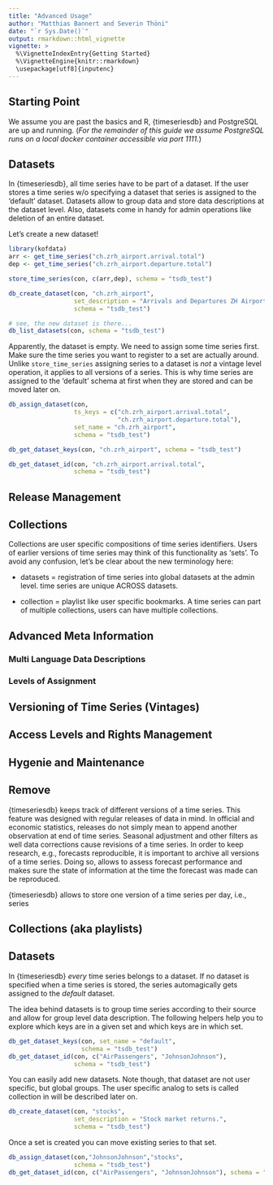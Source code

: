```yaml
---
title: "Advanced Usage"
author: "Matthias Bannert and Severin Thöni"
date: "`r Sys.Date()`"
output: rmarkdown::html_vignette
vignette: >
  %\VignetteIndexEntry{Getting Started}
  %\VignetteEngine{knitr::rmarkdown}
  \usepackage[utf8]{inputenc}
---
```


## Starting Point

We assume you are past the basics and R, {timeseriesdb} and PostgreSQL are up and running. 
(*For the remainder of this guide we assume PostgreSQL runs on a local docker container accessible via port 1111.*)

## Datasets

In {timeseriesdb}, all time series have to be part of a dataset. If the user 
stores a time series w/o specifying a dataset that series is assigned to the 'default'
dataset. Datasets allow to group data and store data descriptions at the 
dataset level. Also, datasets come in handy for admin operations like 
deletion of an entire dataset. 


Let's create a new dataset!

```r
library(kofdata)
arr <- get_time_series("ch.zrh_airport.arrival.total")
dep <- get_time_series("ch.zrh_airport.departure.total")

store_time_series(con, c(arr,dep), schema = "tsdb_test")

db_create_dataset(con, "ch.zrh_airport",
                  set_description = "Arrivals and Departures ZH Airport",
                  schema = "tsdb_test")

# see, the new dataset is there... 
db_list_datasets(con, schema = "tsdb_test")

```
Apparently, the dataset is empty. We need to assign some time series first.
Make sure the time series you want to register to a set are actually around.
Unlike `store_time_series` assigning series to a dataset is *not* a
vintage level operation, it applies to all versions of a series. This is why time series are assigned to the 'default' schema at first when they are stored and can be moved later on. 

```r
db_assign_dataset(con,
                  ts_keys = c("ch.zrh_airport.arrival.total",
                              "ch.zrh_airport.departure.total"),
                  set_name = "ch.zrh_airport",
                  schema = "tsdb_test")

```
```r
db_get_dataset_keys(con, "ch.zrh_airport", schema = "tsdb_test")
```

```r
db_get_dataset_id(con, "ch.zrh_airport.arrival.total",
                  schema = "tsdb_test")
```


## Release Management







## Collections

Collections are user specific compositions of time series identifiers. Users 
of earlier versions of time series may think of this functionality as 'sets'. 
To avoid any confusion, let's be clear about the new terminology here: 

- datasets = registration of time series into global datasets at the admin level. 
time series are unique ACROSS datasets.

- collection = playlist like user specific bookmarks. A time series can part of 
multiple collections, users can have multiple collections. 


## Advanced Meta Information

### Multi Language Data Descriptions


### Levels of Assignment


## Versioning of Time Series (Vintages)




## Access Levels and Rights Management


## Hygenie and Maintenance






## Remove 




{timeseriesdb} keeps track of different versions of a time series. This feature was designed with regular releases of data in mind. In official and economic statistics, releases do not simply mean to append another observation at end of time series. Seasonal adjustment and other filters as well data corrections cause revisions of a time series. In order to keep research, e.g., forecasts reproducible, it is important to archive all versions of a time series. Doing so, allows to assess forecast performance and makes sure the state of information at the time the forecast was made can be reproduced.

{timeseriesdb} allows to store one version of a time series per day, i.e., series 



## Collections (aka playlists)
## Datasets

In {timeseriesdb} *every* time series belongs to a dataset. If no dataset is specified when a time series is stored, the series automagically gets assigned to the *default* dataset.

The idea behind datasets is to group time series according to their source and allow for group level data description. The
following helpers help you to explore which keys are in a given set and which keys are in which set.

```r
db_get_dataset_keys(con, set_name = "default",
                    schema = "tsdb_test")
db_get_dataset_id(con, c("AirPassengers", "JohnsonJohnson"),
                  schema = "tsdb_test")
```

You can easily add new datasets. Note though, that dataset are not user specific, but global groups. The user specific analog to sets is called collection in will be described later on. 

```r
db_create_dataset(con, "stocks",
                  set_description = "Stock market returns.",
                  schema = "tsdb_test")
```
Once a set is created you can move existing series to that set. 

```r
db_assign_dataset(con,"JohnsonJohnson","stocks",
                  schema = "tsdb_test")
db_get_dataset_id(con, c("AirPassengers", "JohnsonJohnson"), schema = "tsdb_test")
```
